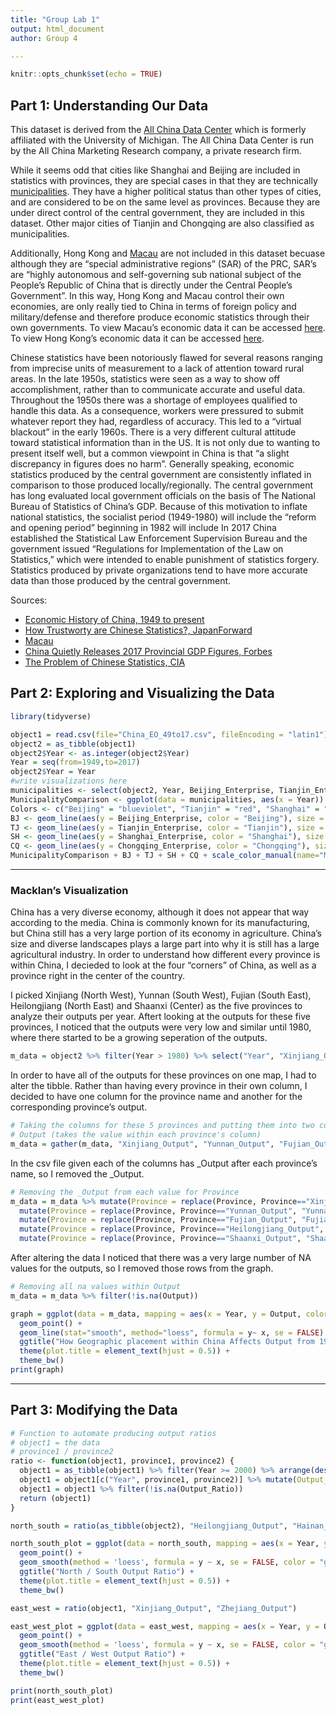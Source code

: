 ```yaml
---
title: "Group Lab 1"
output: html_document
author: Group 4

---
```


```r
knitr::opts_chunk$set(echo = TRUE)
```

## Part 1: Understanding Our Data
This dataset is derived from the [All China Data Center](https://chinadatacenter.net/Data/Services.aspx) which is formerly affiliated with the University of Michigan. The All China Data Center is run by the All China Marketing Research company, a private research firm. 

While it seems odd that cities like Shanghai and Beijing are included in statistics with provinces, they are special cases in that they are technically [municipalities](https://en.wikipedia.org/wiki/Direct-administered_municipalities_of_China). They have a higher political status than other types of cities, and are considered to be on the same level as provinces. Because they are under direct control of the central government, they are included in this dataset. Other major cities of Tianjin and Chongqing are also classified as municipalities.

Additionally, Hong Kong and [Macau](https://en.wikipedia.org/wiki/Macau) are not included in this dataset becuase although they are "special administrative regions" (SAR) of the PRC, SAR's are "highly autonomous and self-governing sub national subject of the People's Republic of China that is directly under the Central People's Government". In this way, Hong Kong and Macau control their own economies, are only really tied to China in terms of foreign policy and military/defense and therefore produce economic statistics through their own governments. To view Macau's economic data it can be accessed [here](https://www.gov.mo/en/about-macao-sar/statistics/). To view Hong Kong's economic data it can be accessed [here](https://www.hkeconomy.gov.hk/en/situation/index.htm). <!-- Should we include something about Taiwan in this section? -->


<!--Explain the time periods that might be the least reliable, and maybe summarize some of the suggested methods for "correcting" things like GDP data. *Need help with this section- I have not found what time periods are the least reliable nor have I found methods?? See the comments and if you have data, please add-->
Chinese statistics have been notoriously flawed for several reasons ranging from imprecise units of measurement to a lack of attention toward rural areas. In the late 1950s, statistics were seen as a way to show off accomplishment, rather than to communicate accurate and useful data. Throughout the 1950s there was a shortage of employees qualified to handle this data. As a consequence, workers were pressured to submit whatever report they had, regardless of accuracy. This led to a "virtual blackout" in the early 1960s. <!--This article also says that heavy industry statistics tend to be more accurate than those of light industry - wonder how this relates to the data?--> There is a very different cultural attitude toward statistical information than in the US. It is not only due to wanting to present itself well, but a common viewpoint in China is that "a slight discrepancy in figures does no harm".
Generally speaking, economic statistics produced by the central government are consistently inflated in comparison to those produced locally/regionally. The central government has long evaluated local government officials on the basis of The National Bureau of Statistics of China's GDP. Because of this motivation to inflate national statistics, the socialist period (1949-1980) will include <!-- probably inflated data? --> the "reform and opening period" beginning in 1982 will include <!-- more accurate data reflecting changes in the more-free market ? -->
In 2017 China established the Statistical Law Enforcement Supervision Bureau and the government issued "Regulations for Implementation of the Law on Statistics," which were intended to enable punishment of statistics forgery. 
Statistics produced by private organizations tend to have more accurate data than those produced by the central government.
<!-- general source for this, Phil just said this in the lab 1 prompt -->

Sources: 

* [Economic History of China, 1949 to present](https://en.wikipedia.org/wiki/Economic_history_of_China_(1949%E2%80%93present))
* [How Trustworty are Chinese Statistics?, JapanForward](https://japan-forward.com/how-trustworthy-are-chinese-statistics-china-inflates-gdp-figures-by-478-billion-in-2017/)
* [Macau](https://en.wikipedia.org/wiki/Macau)
* [China Quietly Releases 2017 Provincial GDP Figures, Forbes](https://www.forbes.com/sites/salvatorebabones/2018/02/12/china-quietly-releases-2017-provincial-gdp-figures/#799c69ed20dc)
<!--Really interesting article from the CIA, goes into detail about Chinese history and statistics-->
* [The Problem of Chinese Statistics, CIA](https://www.cia.gov/library/center-for-the-study-of-intelligence/kent-csi/vol16no4/html/v17i1a07p_0001.htm)
<!--Here are a couple more articles on issues with Chinese statistics: https://www.economist.com/finance-and-economics/2018/07/07/chinas-statistics-are-bad-many-criticisms-of-them-are-worse and https://www.bloomberg.com/news/articles/2018-04-19/china-s-economic-stats-have-a-credibility-problem - I can send PDF copies if you run out of free articles to view on the sites-->

## Part 2: Exploring and Visualizing the Data

<!-- Explain interesting changes over time -->

<!-- 5 Visualizations + short explanations -->
```r
library(tidyverse)
```
```r
object1 = read.csv(file="China_EO_49to17.csv", fileEncoding = "latin1")
object2 = as_tibble(object1)
object2$Year <- as.integer(object2$Year)
Year = seq(from=1949,to=2017)
object2$Year = Year
#write visualizations here
municipalities <- select(object2, Year, Beijing_Enterprise, Tianjin_Enterprise, Shanghai_Enterprise, Chongqing_Enterprise)
MunicipalityComparison <- ggplot(data = municipalities, aes(x = Year)) # New ggplot
Colors <- c("Beijing" = "blueviolet", "Tianjin" = "red", "Shanghai" = "cyan3", "Chongqing" = "blue") # Colors and labels for legend
BJ <- geom_line(aes(y = Beijing_Enterprise, color = "Beijing"), size = 1.5)
TJ <- geom_line(aes(y = Tianjin_Enterprise, color = "Tianjin"), size = 1.5)
SH <- geom_line(aes(y = Shanghai_Enterprise, color = "Shanghai"), size = 1.5)
CQ <- geom_line(aes(y = Chongqing_Enterprise, color = "Chongqing"), size = 1.5)
MunicipalityComparison + BJ + TJ + SH + CQ + scale_color_manual(name="Municipality", values = Colors) + ggtitle("Change in Enterprise Counts in Chinese Municipalities") + theme_bw() + ylab("Enterprise Count")
```

___
### Macklan's Visualization
China has a very diverse economy, although it does not appear that way according to the media. China is commonly known for its manufacturing, but China still has a very large portion of its economy in agriculture. China's size and diverse landscapes plays a large part into why it is still has a large agricultural industry. In order to understand how different every province is within China, I decieded to look at the four "corners" of China, as well as a province right in the center of the country. 

I picked Xinjiang (North West), Yunnan (South West), Fujian (South East), Heilongjiang (North East) and Shaanxi (Center) as the five provinces to analyze their outputs per year. Aftert looking at the outputs for these five provinces, I noticed that the outputs were very low and similar until 1980, where there started to be a growing seperation of the outputs. 

``` r
m_data = object2 %>% filter(Year > 1980) %>% select("Year", "Xinjiang_Output", "Yunnan_Output", "Fujian_Output", "Heilongjiang_Output", "Shaanxi_Output")
```

In order to have all of the outputs for these provinces on one map, I had to alter the tibble. Rather than having every province in their own column, I decided to have one column for the province name and another for the corresponding province's output.
``` r
# Taking the columns for these 5 provinces and putting them into two columns, Province (takes the column name) and 
# Output (takes the value within each province's column)
m_data = gather(m_data, "Xinjiang_Output", "Yunnan_Output", "Fujian_Output", "Heilongjiang_Output", "Shaanxi_Output", key="Province", value="Output")
```

 In the csv file given each of the columns has _Output after each province's name, so I removed the _Output.
```r
# Removing the _Output from each value for Province
m_data = m_data %>% mutate(Province = replace(Province, Province=="Xinjiang_Output", "Xinjiang (NW)")) %>% 
  mutate(Province = replace(Province, Province=="Yunnan_Output", "Yunnan (SW)")) %>% 
  mutate(Province = replace(Province, Province=="Fujian_Output", "Fujian (SE)")) %>% 
  mutate(Province = replace(Province, Province=="Heilongjiang_Output", "Heilongjiang (NE)")) %>% 
  mutate(Province = replace(Province, Province=="Shaanxi_Output", "Shaanxi"))
```

After altering the data I noticed that there was a very large number of NA values for the outputs, so I removed those rows from the graph. 
```r
# Removing all na values within Output
m_data = m_data %>% filter(!is.na(Output))
```


```r
graph = ggplot(data = m_data, mapping = aes(x = Year, y = Output, color = Province)) +
  geom_point() +
  geom_line(stat="smooth", method="loess", formula = y~ x, se = FALSE) + 
  ggtitle("How Geographic placement within China Affects Output from 1980-2017") + 
  theme(plot.title = element_text(hjust = 0.5)) + 
  theme_bw()
print(graph)
```

___
## Part 3: Modifying the Data
<!--Function for output ratios, plot a few interesting comparisons-->
<!-- Plot and summarize relationship between output and number of enterprises for specific provinces -->
<!-- Find other data, visualize it, use it to modify existing data and visualize result -->
<!-- "Hidden" variables, visualize, maybe use statistical tests -->
<!-- Aggregate data by region -->

```r
# Function to automate producing output ratios
# object1 = the data
# province1 / province2
ratio <- function(object1, province1, province2) {
  object1 = as_tibble(object1) %>% filter(Year >= 2000) %>% arrange(desc(Year))
  object1 = object1[c("Year", province1, province2)] %>% mutate(Output_Ratio = .[[2]]/ .[[3]])
  object1 = object1 %>% filter(!is.na(Output_Ratio))
  return (object1)
}

north_south = ratio(as_tibble(object2), "Heilongjiang_Output", "Hainan_Output")

north_south_plot = ggplot(data = north_south, mapping = aes(x = Year, y = Output_Ratio, color = "Heilongjiang/ Hainan")) + 
  geom_point() + 
  geom_smooth(method = 'loess', formula = y ~ x, se = FALSE, color = "gray") +
  ggtitle("North / South Output Ratio") + 
  theme(plot.title = element_text(hjust = 0.5)) + 
  theme_bw()

east_west = ratio(object1, "Xinjiang_Output", "Zhejiang_Output")

east_west_plot = ggplot(data = east_west, mapping = aes(x = Year, y = Output_Ratio, color = "Xinjiang/ Zheijiang")) + 
  geom_point() + 
  geom_smooth(method = 'loess', formula = y ~ x, se = FALSE, color = "gray") + 
  ggtitle("East / West Output Ratio") + 
  theme(plot.title = element_text(hjust = 0.5)) + 
  theme_bw()

print(north_south_plot)
print(east_west_plot)
```